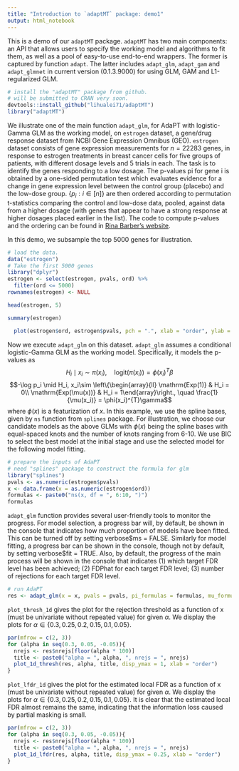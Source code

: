 ```yaml
---
title: "Introduction to `adaptMT` package: demo1"
output: html_notebook
---
```


This is a demo of our `adaptMT` package. `adaptMT` has two main components: an API that allows users to specify the working model and algorithms to fit them, as well as a pool of easy-to-use end-to-end wrappers. The former is captured by function `adapt`. The latter includes `adapt_glm`, `adapt_gam` and `adapt_glmnet` in current version (0.1.3.9000) for using GLM, GAM and L1-regularized GLM.

```r
# install the "adaptMT" package from github.
# will be submitted to CRAN very soon.
devtools::install_github("lihualei71/adaptMT")
library("adaptMT")
```

We illustrate one of the main function `adapt_glm`, for AdaPT with logistic-Gamma GLM as the working model, on `estrogen` dataset, a gene/drug response dataset from NCBI Gene Expression Omnibus (GEO). `estrogen` dataset consists of gene expression measurements for $n = 22283$ genes, in response to estrogen treatments in breast cancer cells for five groups of patients, with different dosage levels and 5 trials in each. The task is to identify the genes responding to a low dosage. The p-values pi for gene i is obtained by a one-sided permutation test which evaluates evidence for a change in gene expression level between the control group (placebo) and the low-dose group. $\{p_i : i \in [n]\}$ are then ordered according to permutation t-statistics comparing the control and low-dose data, pooled, against data from a higher dosage (with genes that appear to have a strong response at higher dosages placed earlier in the list). The code to compute p-values and the ordering can be found in [Rina Barber's website](http://www.stat.uchicago.edu/~rina/sabha/gene_drug_data_example.R).

In this demo, we subsample the top 5000 genes for illustration.

```r
# load the data.
data("estrogen")
# Take the first 5000 genes 
library("dplyr")
estrogen <- select(estrogen, pvals, ord) %>% 
  filter(ord <= 5000)
rownames(estrogen) <- NULL
```

```r
head(estrogen, 5)
```

```r
summary(estrogen)
```

```r
  plot(estrogen$ord, estrogen$pvals, pch = ".", xlab = "order", ylab = "p-values", xaxs = "i", yaxs = "i", main = "Scatter plot of p-values in the (sub-sampled) estrogen dataset")
```

Now we execute `adapt_glm` on this dataset. `adapt_glm` assumes a conditional logistic-Gamma GLM as the working model. Specifically, it models the p-values as
$$H_i \mid x_i \sim \pi(x_i), \quad \mathrm{logit}(\pi(x_i))= \phi(x_i)^{T}\beta$$
$$-\log p_i \mid H_i, x_i\sim \left\{\begin{array}{ll} \mathrm{Exp(1)} & H_i = 0\\ \mathrm{Exp(\mu(x))} & H_i = 1\end{array}\right., \quad \frac{1}{\mu(x_i)} = \phi(x_i)^{T}\gamma$$
where $\phi(x)$ is a featurization of $x$. In this example, we use the spline bases, given by `ns` function from `splines` package. For illustration, we choose our candidate models as the above GLMs with $\phi(x)$ being the spline bases with equal-spaced knots and the number of knots ranging from 6-10. We use BIC to select the best model at the initial stage and use the selected model for the following model fitting.

```r
# prepare the inputs of AdaPT
# need "splines" package to construct the formula for glm
library("splines")
pvals <- as.numeric(estrogen$pvals)
x <- data.frame(x = as.numeric(estrogen$ord))
formulas <- paste0("ns(x, df = ", 6:10, ")")
formulas
```

`adapt_glm` function provides several user-friendly tools to monitor the progress. For model selection, a progress bar will, by default, be shown in the console that indicates how much proportion of models have been fitted. This can be turned off by setting verbose\$ms = FALSE. Similarly for model fitting, a progress bar can be shown in the console, though not by default, by setting verbose\$fit = TRUE. Also, by default, the progress of the main process will be shown in the console that indicates (1) which target FDR level has been achieved; (2) FDPhat for each target FDR level; (3) number of rejections for each target FDR level.

```r
# run AdaPT
res <- adapt_glm(x = x, pvals = pvals, pi_formulas = formulas, mu_formulas = formulas)
```

`plot_thresh_1d` gives the plot for the rejection threshold as a function of x (must be univariate without repeated value) for given $\alpha$. We display the plots for $\alpha \in \{0.3, 0.25, 0.2, 0.15, 0.1, 0.05\}$.

```r
par(mfrow = c(2, 3))
for (alpha in seq(0.3, 0.05, -0.05)){
  nrejs <- res$nrejs[floor(alpha * 100)]
  title <- paste0("alpha = ", alpha, ", nrejs = ", nrejs)
  plot_1d_thresh(res, alpha, title, disp_ymax = 1, xlab = "order")
}
```

`plot_lfdr_1d` gives the plot for the estimated local FDR as a function of x (must be univariate without repeated value) for given $\alpha$. We display the plots for $\alpha \in \{0.3, 0.25, 0.2, 0.15, 0.1, 0.05\}$. It is clear that the estimated local FDR almost remains the same, indicating that the information loss caused by partial masking is small.

```r
par(mfrow = c(2, 3))
for (alpha in seq(0.3, 0.05, -0.05)){
  nrejs <- res$nrejs[floor(alpha * 100)]
  title <- paste0("alpha = ", alpha, ", nrejs = ", nrejs)
  plot_1d_lfdr(res, alpha, title, disp_ymax = 0.25, xlab = "order")
}
```


